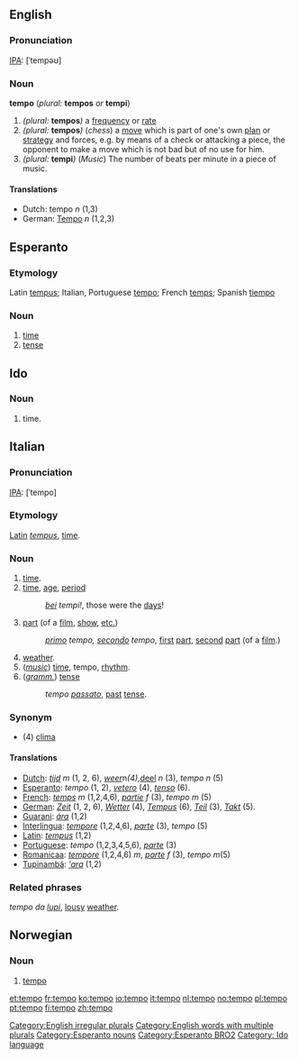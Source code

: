 ==English==
===Pronunciation===
[[IPA]]: [ˈtempəʊ]

===Noun===
'''tempo''' (''plural:'' '''tempos''' ''or'' '''tempi''')

#''(plural:'' '''tempos''''')'' a [[frequency]] or [[rate]]
#''(plural:'' '''tempos''''')'' (''chess'') a [[move]] which is part of one's own [[plan]] or [[strategy]] and forces, e.g. by   means of a check or attacking a piece, the opponent to make a move which is not bad but of no use for him.
#''(plural:'' '''tempi''''')'' (''Music'') The number of beats per minute in a piece of music.


====Translations====
*Dutch: tempo ''n'' (1,3)
*German: [[Tempo]] ''n'' (1,2,3)

[[Category:English irregular plurals]]
[[Category:English words with multiple plurals]]

==Esperanto==
===Etymology===
Latin [[tempus]]; Italian, Portuguese [[tempo]]; French [[temps]]; Spanish [[tiempo]]

===Noun===
{{eo-noun}}
# [[time]]
# [[tense]]

[[Category:Esperanto nouns]]
[[Category:Esperanto BRO2]]

==Ido==
===Noun===
# time.
[[Category: Ido language]]

==Italian==
===Pronunciation===
[[IPA]]: [ˈtempo]

===Etymology===

[[Latin]] ''[[tempus]]'', [[time]].

===Noun===

#[[time]].
#[[time]], [[age]], [[period]]
#:''[[bello|bei]] tempi!'', those were the [[day|days]]!
#[[part]] (of a [[film]], [[show]], [[et coetera|etc.]])
#: ''[[primo]] tempo, [[secondo]] tempo'', [[first]] [[part]], [[second]] [[part]] (of a [[film]].)
#[[weather]].
#(''[[music]]'') [[time]], tempo, [[rhythm]].
#(''[[grammar|gramm.]]'') [[tense]]
#:''tempo [[passato]]'', [[past]] [[tense]].

===Synonym===
*(4) [[clima]]

====Translations====

*[[Dutch]]: ''[[tijd]]'' ''m'' (1, 2, 6), ''[[weer]] ''n'' (4), ''[[deel]] ''n'' (3), ''tempo'' ''n'' (5)
*[[Esperanto]]: ''tempo'' (1, 2), ''[[vetero]]'' (4), ''[[tenso]]'' (6).
*[[French]]: ''[[temps]]'' ''m'' (1,2,4,6), ''[[partie]]'' ''f'' (3), ''tempo'' ''m'' (5)
*[[German]]: ''[[Zeit]]'' (1, 2, 6), ''[[Wetter]]'' (4), ''[[Tempus]]'' (6), ''[[Teil]]'' (3), ''[[Takt]]'' (5).
*[[Guarani]]: ''[[ára]]'' (1,2)
*[[Interlingua]]: ''[[tempore]]'' (1,2,4,6), ''[[parte]]'' (3), ''tempo'' (5)
*[[Latin]]: ''[[tempus]]'' (1,2)
*[[Portuguese]]: ''tempo'' (1,2,3,4,5,6), ''[[parte]]'' (3)
*[[Romanicaa]]: ''[[tempore]]'' (1,2,4,6) ''m'', ''[[parte]]'' ''f'' (3), ''tempo'' ''m''(5)
*[[Tupinambá]]: ''[['ara]]'' (1,2)

===Related phrases===

''tempo da [[lupo|lupi]]'', [[lousy]] [[weather]].

==Norwegian==
===Noun===
{{no-noun-nu|tempo}}
#[[#English|tempo]]

[[et:tempo]]
[[fr:tempo]]
[[ko:tempo]]
[[io:tempo]]
[[it:tempo]]
[[nl:tempo]]
[[no:tempo]]
[[pl:tempo]]
[[pt:tempo]]
[[fi:tempo]]
[[zh:tempo]]